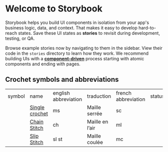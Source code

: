 
<Meta title="Crochet/Introduction" />

<style></style>

# Welcome to Storybook

Storybook helps you build UI components in isolation from your app's business logic, data, and context.
That makes it easy to develop hard-to-reach states. Save these UI states as **stories** to revisit during development, testing, or QA.

Browse example stories now by navigating to them in the sidebar.
View their code in the `stories` directory to learn how they work.
We recommend building UIs with a [**component-driven**](https://componentdriven.org) process starting with atomic components and ending with pages.

## Crochet symbols and abbreviations

<table>
  <tr>
    <td>symbol</td>
    <td>name</td>
    <td>english abbreviation</td>
    <td>traduction</td>
    <td>french abbreviation</td>
    <td>status</td>
  </tr>
  <tr>
    <td>
      <svg width="16px" height="16px" viewBox="0 0 24 24">
        <SingleCrochet position={{ x: 8, y: 8 }} />
      </svg>
      <svg width="16px" height="16px" viewBox="0 0 24 24">
        <SingleCrochet rotation={45} position={{ x: 8, y: 8 }} />
      </svg>
    </td>
    <td>
      <a 
        style={{textDecoration: "underline"}} 
        href="./?path=/docs/crochet-renderentity-singlecrochet--docs">
        Single crochet
      </a>
    </td>
    <td>ms</td>
    <td>Maille serrée</td>
    <td>sc</td>
    <td><AiOutlineCheckSquare style={{color:"green", fontSize: "16px"}} /></td>
  </tr>
    <tr>
    <td>
      <svg width="16px" height="16px" viewBox="0 0 32 32">
        <Chain position={{ cx: 16, cy: 16 }} />
      </svg>
    </td>
    <td>
      <a 
        style={{textDecoration: "underline"}} 
        href="./?path=/docs/crochet-renderentity-chain--docs">
        Chain Stitch
      </a>
    </td>
    <td>ch</td>
    <td>Maille en l’air</td>
    <td>ml</td>
    <td><AiOutlineCheckSquare style={{color:"green", fontSize: "16px"}} /></td>
  </tr>
    <tr>
    <td>
      <svg width="16px" height="16px" viewBox="0 0 32 32">
        <SlipSnitch position={{ cx: 16, cy: 16 }} />
      </svg>
    </td>
    <td>
      <a 
          style={{textDecoration: "underline"}} 
          href="./?path=/docs/crochet-renderentity-slipsnitch--docs">
      Slip Stitch
      </a>
    </td>
    <td>sl st</td>
    <td>Maille coulée</td>
    <td>mc</td>
    <td><AiOutlineCheckSquare style={{color:"green", fontSize: "16px"}} /></td>
  </tr>

</table>
